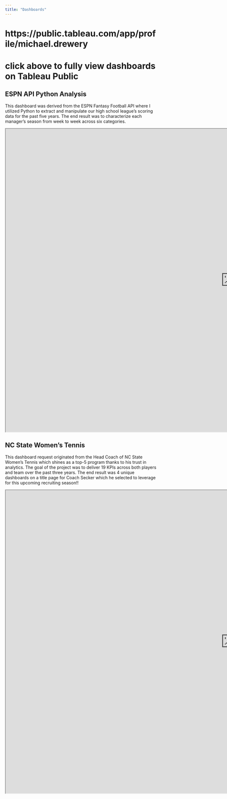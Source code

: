 ```yaml
---
title: "Dashboards"
---
```

# https://public.tableau.com/app/profile/michael.drewery

# click above to fully view dashboards on Tableau Public


<div class='index-title' style="">
# ESPN API Python Analysis
This dashboard was derived from the ESPN Fantasy Football API where I utilized
Python to extract and manipulate our high school league's scoring data for the 
past five years. The end result was to characterize each manager's season from
week to week across six categories.
</div>
<iframe src="https://public.tableau.com/views/ESPNFantasyAPI-WeddingtonTheLeagueHistory/Dashboard1?:language=en-US&:display_count=n&:origin=viz_share_link&:showVizHome=no&:embed=true"
width="1500" height="1000"></iframe>


<div class='index-title' style="">
# NC State Women's Tennis
This dashboard request originated from the Head Coach of NC State Women's Tennis
which shines as a top-5 program thanks to his trust in analytics. The goal of
the project was to deliver 19 KPIs across both players and team over the past three
years. The end result was 4 unique dashboards on a title page for Coach Secker
which he selected to leverage for this upcoming recruiting season!!
</div>
<iframe src="https://public.tableau.com/views/NCSUWomensTennisPerformanceIAA2023/Home?:language=en-US&:display_count=n&:origin=viz_share_link&:showVizHome=no&:embed=true"
width="1500" height="1000"></iframe>



